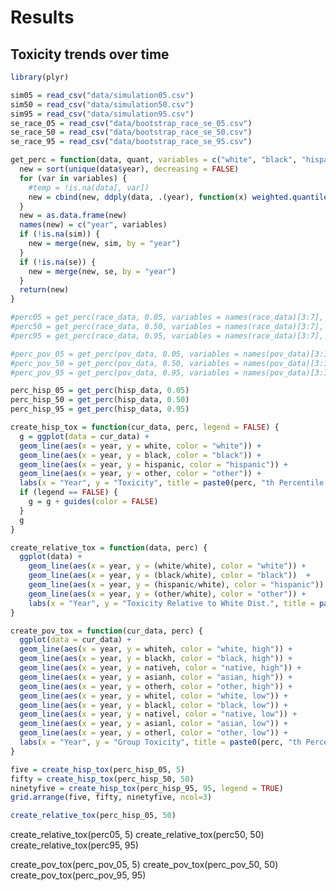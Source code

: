 # Results {#organization}



## Toxicity trends over time

```r
library(plyr)

sim05 = read_csv("data/simulation05.csv")
sim50 = read_csv("data/simulation50.csv")
sim95 = read_csv("data/simulation95.csv")
se_race_05 = read_csv("data/bootstrap_race_se_05.csv")
se_race_50 = read_csv("data/bootstrap_race_se_50.csv")
se_race_95 = read_csv("data/bootstrap_race_se_95.csv")

get_perc = function(data, quant, variables = c("white", "black", "hispanic", "other"), sim = NA, se = NA) {
  new = sort(unique(data$year), decreasing = FALSE)
  for (var in variables) {
    #temp = !is.na(data[, var])
    new = cbind(new, ddply(data, .(year), function(x) weighted.quantile(x$concentration, x[, var]/sum(x[, var]), quant, na.rm = TRUE))[, 2])
  }
  new = as.data.frame(new)
  names(new) = c("year", variables)
  if (!is.na(sim)) {
    new = merge(new, sim, by = "year")
  }
  if (!is.na(se)) {
    new = merge(new, se, by = "year")
  }
  return(new)
}

#perc05 = get_perc(race_data, 0.05, variables = names(race_data)[3:7], sim = sim05, se = se_race_05)
#perc50 = get_perc(race_data, 0.50, variables = names(race_data)[3:7], sim = sim50, se = se_race_50)
#perc95 = get_perc(race_data, 0.95, variables = names(race_data)[3:7], sim = sim95, se = se_race_95)

#perc_pov_05 = get_perc(pov_data, 0.05, variables = names(pov_data)[3:12])
#perc_pov_50 = get_perc(pov_data, 0.50, variables = names(pov_data)[3:12])
#perc_pov_95 = get_perc(pov_data, 0.95, variables = names(pov_data)[3:12])

perc_hisp_05 = get_perc(hisp_data, 0.05)
perc_hisp_50 = get_perc(hisp_data, 0.50)
perc_hisp_95 = get_perc(hisp_data, 0.95)
```

```r
create_hisp_tox = function(cur_data, perc, legend = FALSE) {
  g = ggplot(data = cur_data) + 
  geom_line(aes(x = year, y = white, color = "white")) +
  geom_line(aes(x = year, y = black, color = "black")) + 
  geom_line(aes(x = year, y = hispanic, color = "hispanic")) + 
  geom_line(aes(x = year, y = other, color = "other")) + 
  labs(x = "Year", y = "Toxicity", title = paste0(perc, "th Percentile Group Toxicity"))
  if (legend == FALSE) {
    g = g + guides(color = FALSE)
  }
  g
}

create_relative_tox = function(data, perc) {
  ggplot(data) + 
    geom_line(aes(x = year, y = (white/white), color = "white")) +
    geom_line(aes(x = year, y = (black/white), color = "black"))  +
    geom_line(aes(x = year, y = (hispanic/white), color = "hispanic")) +
    geom_line(aes(x = year, y = (other/white), color = "other")) +
    labs(x = "Year", y = "Toxicity Relative to White Dist.", title = paste0("Group ", perc, "th Percentile Toxicity Relative to White Distribution"), colour = "Legend") 
}

create_pov_tox = function(cur_data, perc) {
  ggplot(data = cur_data) + 
  geom_line(aes(x = year, y = whiteh, color = "white, high")) +
  geom_line(aes(x = year, y = blackh, color = "black, high")) + 
  geom_line(aes(x = year, y = nativeh, color = "native, high")) + 
  geom_line(aes(x = year, y = asianh, color = "asian, high")) + 
  geom_line(aes(x = year, y = otherh, color = "other, high")) + 
  geom_line(aes(x = year, y = whitel, color = "white, low")) +
  geom_line(aes(x = year, y = blackl, color = "black, low")) + 
  geom_line(aes(x = year, y = nativel, color = "native, low")) + 
  geom_line(aes(x = year, y = asianl, color = "asian, low")) + 
  geom_line(aes(x = year, y = otherl, color = "other, low")) + 
  labs(x = "Year", y = "Group Toxicity", title = paste0(perc, "th Percentile Group Toxicity"), color = "Legend")
}
```

```r
five = create_hisp_tox(perc_hisp_05, 5)
fifty = create_hisp_tox(perc_hisp_50, 50)
ninetyfive = create_hisp_tox(perc_hisp_95, 95, legend = TRUE)
grid.arrange(five, fifty, ninetyfive, ncol=3)

create_relative_tox(perc_hisp_05, 50)
```


create_relative_tox(perc05, 5)
create_relative_tox(perc50, 50)
create_relative_tox(perc95, 95)

create_pov_tox(perc_pov_05, 5)
create_pov_tox(perc_pov_50, 50)
create_pov_tox(perc_pov_95, 95)

